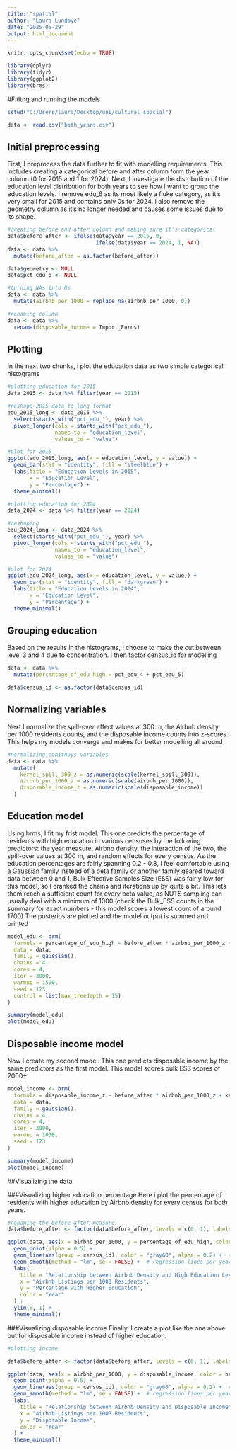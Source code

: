 ---
title: "spatial"
author: "Laura Lundbye"
date: "2025-05-29"
output: html_document
---

```{r setup, include=FALSE}
knitr::opts_chunk$set(echo = TRUE)
```

```{r}
library(dplyr)
library(tidyr)
library(ggplot2)
library(brms)
```

#Fititng and running the models

```{r}
setwd("C:/Users/laura/Desktop/uni/cultural_spacial")
```

```{r}
data <- read.csv("both_years.csv")
```

## Initial preprocessing
First, I preprocess the data further to fit with modelling requirements. This includes creating a categorical before and after column form the year column (0 for 2015 and 1 for 2024).
Next, I investigate the distribution of the education level distribution for both years to see how I want to group the education levels.
I remove edu_6 as its most likely a fluke category, as it's very small for 2015 and contains only 0s for 2024.
I also remove the geometry column as it's no longer needed and causes some issues due to its shape.

```{r}
#creating before and after column and making sure it's categorical
data$before_after <- ifelse(data$year == 2015, 0,
                            ifelse(data$year == 2024, 1, NA))
data <- data %>%
  mutate(before_after = as.factor(before_after))

data$geometry <- NULL
data$pct_edu_6 <- NULL

#turning NAs into 0s
data <- data %>%
  mutate(airbnb_per_1000 = replace_na(airbnb_per_1000, 0))

#renaming column
data <- data %>%
  rename(disposable_income = Import_Euros)

```

## Plotting
In the next two chunks, i plot the education data as two simple categorical histograms

```{r}
#plotting education for 2015
data_2015 <- data %>% filter(year == 2015)

#reshape 2015 data to long format
edu_2015_long <- data_2015 %>%
  select(starts_with("pct_edu_"), year) %>%
  pivot_longer(cols = starts_with("pct_edu_"),
               names_to = "education_level",
               values_to = "value")

#plot for 2015
ggplot(edu_2015_long, aes(x = education_level, y = value)) +
  geom_bar(stat = "identity", fill = "steelblue") +
  labs(title = "Education Levels in 2015",
       x = "Education Level",
       y = "Percentage") +
  theme_minimal()
```

```{r}
#plotting education for 2024
data_2024 <- data %>% filter(year == 2024)

#reshaping
edu_2024_long <- data_2024 %>%
  select(starts_with("pct_edu_"), year) %>%
  pivot_longer(cols = starts_with("pct_edu_"),
               names_to = "education_level",
               values_to = "value")

#plot for 2024
ggplot(edu_2024_long, aes(x = education_level, y = value)) +
  geom_bar(stat = "identity", fill = "darkgreen") +
  labs(title = "Education Levels in 2024",
       x = "Education Level",
       y = "Percentage") +
  theme_minimal()

```
## Grouping education
Based on the results in the histograms, I choose to make the cut between level 3 and 4 due to concentration.
I then factor census_id for modelling

```{r}
data <- data %>%
  mutate(percentage_of_edu_high = pct_edu_4 + pct_edu_5)

data$census_id <- as.factor(data$census_id)
```

## Normalizing variables
Next I normalize the spill-over effect values at 300 m, the Airbnb density per 1000 residents counts, and the disposable income counts into z-scores.
This helps my models converge and makes for better modelling all around

```{r}
#normalizing conitnuys variables
data <- data %>%
  mutate(
    kernel_spill_300_z = as.numeric(scale(kernel_spill_300)),
    airbnb_per_1000_z = as.numeric(scale(airbnb_per_1000)),
    disposable_income_z = as.numeric(scale(disposable_income))
  )
```

## Education model
Using brms, I fit my frist model. This one predicts the percentage of residents with high education in various censuses by the following predictors: the year measure, Airbnb density, the interaction of the two, the spill-over values at 300 m, and random effects for every census.
As the education percentages are fairly spanning 0.2 - 0.8, I feel comfortable using a Gaussian family instead of a beta family or another family geared toward data between 0 and 1. Bulk Effective Samples Size (ESS) was fairly low for this model, so I cranked the chains and iterations up by quite a bit. This lets them reach a sufficient count for every beta value, as NUTS sampling can usually deal with a minimum of 1000 (check the Bulk_ESS counts in the summary for exact numbers - this model scores a lowest count of around 1700)
The posterios are plotted and the model output is summed and printed

```{r}
model_edu <- brm(
  formula = percentage_of_edu_high ~ before_after * airbnb_per_1000_z + kernel_spill_300_z + ( 1 | census_id),
  data = data,
  family = gaussian(),
  chains = 4,
  cores = 4,
  iter = 3000,
  warmup = 1500,
  seed = 123,
  control = list(max_treedepth = 15)
)
```

```{r}
summary(model_edu)
plot(model_edu)
```

## Disposable income model
Now I create my second model. This one predicts disposable income by the same predictors as the first model. This model scores bulk ESS scores of 2000+.
```{r}
model_income <- brm(
  formula = disposable_income_z ~ before_after * airbnb_per_1000_z + kernel_spill_300_z + (1 | census_id),
  data = data,
  family = gaussian(),
  chains = 4,
  cores = 4,
  iter = 3000,
  warmup = 1000,
  seed = 123
)

```

```{r}
summary(model_income)
plot(model_income)
```
##Visualizing the data

###Visualizing higher education percentage
Here i plot the percentage of residents with higher education by Airbnb density for every census for both years.

```{r}
#renaming the before_after measure
data$before_after <- factor(data$before_after, levels = c(0, 1), labels = c("2015", "2024"))

ggplot(data, aes(x = airbnb_per_1000, y = percentage_of_edu_high, color = before_after)) +
  geom_point(alpha = 0.5) +
  geom_line(aes(group = census_id), color = "gray60", alpha = 0.2) +  # connect points from same census tract
  geom_smooth(method = "lm", se = FALSE) +  # regression lines per year
  labs(
    title = "Relationship between Airbnb Density and High Education Levels",
    x = "Airbnb Listings per 1000 Residents",
    y = "Percentage with Higher Education",
    color = "Year"
  ) +
  ylim(0, 1) +
  theme_minimal()

```

###Visualizing disposable income
Finally, I create a plot like the one above but for disposable income instead of higher education.

```{r}
#plotting income

data$before_after <- factor(data$before_after, levels = c(0, 1), labels = c("2015", "2021"))

ggplot(data, aes(x = airbnb_per_1000, y = disposable_income, color = before_after)) +
  geom_point(alpha = 0.5) +
  geom_line(aes(group = census_id), color = "gray60", alpha = 0.2) +  # connect points from same census tract
  geom_smooth(method = "lm", se = FALSE) +  # regression lines per year
  labs(
    title = "Relationship between Airbnb Density and Disposable Income",
    x = "Airbnb Listings per 1000 Residents",
    y = "Disposable Income",
    color = "Year"
  ) +
  theme_minimal()
```


